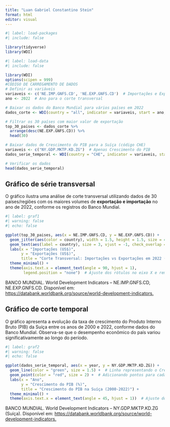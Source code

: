 ---
title: "Luan Gabriel Constantino Stein"
format: html
editor: visual
---

```{r}
#| label: load-packages
#| include: false

library(tidyverse)
library(WDI)
```

```{r}
#| label: load-data
#| include: false

library(WDI)
options(scipen = 999)
#CÓDIGO DE CARREGAMENTO DE DADOS
# Definir as variáveis
variaveis <- c('NE.IMP.GNFS.CD', 'NE.EXP.GNFS.CD')  # Importações e Exportações de bens e serviços
ano <- 2022  # Ano para o corte transversal

# Baixar os dados do Banco Mundial para vários países em 2022
dados_corte <- WDI(country = "all", indicator = variaveis, start = ano, end = ano)

# Filtrar os 30 países com maior valor de exportação
top_30_paises <- dados_corte %>%
  arrange(desc(NE.EXP.GNFS.CD)) %>%
  head(30)

# Baixar dados de Crescimento do PIB para a Suíça (código CHE)
variaveis <- c("NY.GDP.MKTP.KD.ZG")  # Apenas Crescimento do PIB
dados_serie_temporal <- WDI(country = "CHE", indicator = variaveis, start = 2000, end = 2022)

# Verificar os dados
head(dados_serie_temporal)
```

## Gráfico de série transversal

O gráfico ilustra uma análise de corte transversal utilizando dados de 30 países/regiões com os maiores volumes de **exportação e importação** no ano de 2022, conforme os registros do Banco Mundial.

```{r}
#| label: graf1
#| warning: false
#| echo: false

ggplot(top_30_paises, aes(x = NE.IMP.GNFS.CD, y = NE.EXP.GNFS.CD)) +
  geom_jitter(aes(color = country), width = 1.5, height = 1.5, size = 4) +
  geom_text(aes(label = country), size = 3, vjust = -1, check_overlap = TRUE) +
  labs(x = "Importações (US$)", 
       y = "Exportações (US$)", 
       title = "Corte Transversal: Importações vs Exportações em 2022 (30 países)") +
  theme_minimal() +
  theme(axis.text.x = element_text(angle = 90, hjust = 1), 
        legend.position = "none")  # Ajuste dos rótulos no eixo X e removendo a legenda
```

BANCO MUNDIAL. World Development Indicators – NE.IMP.GNFS.CD, NE.EXP.GNFS.CD. Disponível em: <https://databank.worldbank.org/source/world-development-indicators.>

##   Gráfico de corte temporal

O gráfico apresenta a evolução da taxa de crescimento do Produto Interno Bruto (PIB) da Suíça entre os anos de 2000 e 2022, conforme dados do Banco Mundial. Observa-se que o desempenho econômico do país variou significativamente ao longo do período.

```{r}
#| label: graf2
#| warning: false
#| echo: false

ggplot(dados_serie_temporal, aes(x = year, y = NY.GDP.MKTP.KD.ZG)) +
  geom_line(color = "green", size = 1.5) +  # Linha representando o Crescimento do PIB
  geom_point(color = "red", size = 2) +  # Adicionando pontos para cada ano
  labs(x = "Ano", 
       y = "Crescimento do PIB (%)", 
       title = "Crescimento do PIB na Suíça (2000-2022)") +
  theme_minimal() +
  theme(axis.text.x = element_text(angle = 45, hjust = 1))  # Ajuste dos rótulos do eixo X
```

BANCO MUNDIAL. World Development Indicators – NY.GDP.MKTP.KD.ZG (Suíça). Disponível em: <https://databank.worldbank.org/source/world-development-indicators.>
